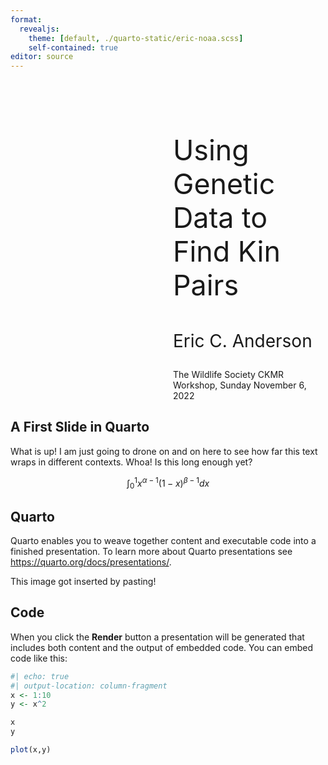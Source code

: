 ```yaml
---
format: 
  revealjs:
    theme: [default, ./quarto-static/eric-noaa.scss]
    self-contained: true
editor: source
---
```


#  {background-image="quarto-static/slideteal.png" background-size="contain"}

::: {style="margin-left: 260px; margin-top: 100px; margin-right: 10px; font-size: 3.2em;"}
Using Genetic Data to Find Kin Pairs
:::

::: {style="margin-left: 260px; font-size: 2em;"}
Eric C. Anderson
:::

::: {style="margin-left: 260px;"}
The Wildlife Society CKMR Workshop, Sunday November 6, 2022
:::

## A First Slide in Quarto {background-image="quarto-static/slideswoosh-white.png" background-size="contain"}

What is up! I am just going to drone on and on here to see how far this text wraps in different contexts. Whoa! Is this long enough yet?

$$
\int_0^1 x^{\alpha - 1}(1-x)^{\beta-1}dx
$$

## Quarto {background-image="quarto-static/slideswoosh-white.png" background-size="contain"}

Quarto enables you to weave together content and executable code into a finished presentation. To learn more about Quarto presentations see <https://quarto.org/docs/presentations/>.


This image got inserted by pasting!

## Code {background-image="quarto-static/slideswoosh-white.png" background-size="contain"}

When you click the **Render** button a presentation will be generated that includes both content and the output of embedded code. You can embed code like this:

```r
#| echo: true
#| output-location: column-fragment
x <- 1:10
y <- x^2

x
y

plot(x,y)
```
